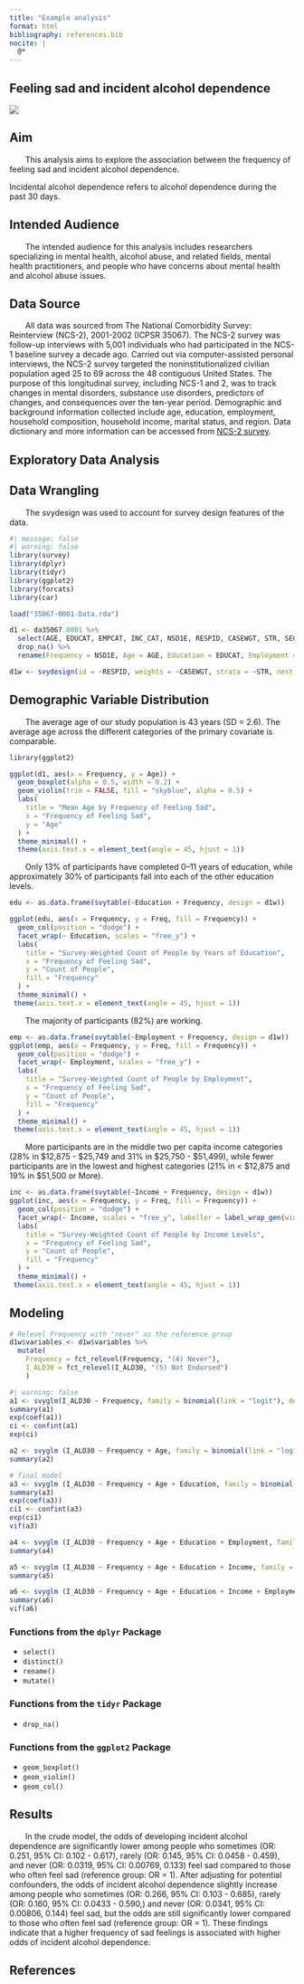 ```yaml
---
title: "Example analysis"
format: html 
bibliography: references.bib
nocite: |
  @*
---
```

## Feeling sad and incident alcohol dependence
![](alcohol.png)

## Aim 
<p style="text-indent: 2em;">
This analysis aims to explore the association between the frequency of feeling sad and incident alcohol dependence.
</p>

::: {.column-margin}
Incidental alcohol dependence refers to alcohol dependence during the past 30 days.
:::

## Intended Audience
<p style="text-indent: 2em;">
The intended audience for this analysis includes researchers specializing in mental health, alcohol abuse, and related fields, mental health practitioners, and people who have concerns about mental health and alcohol abuse issues.
</p>

## Data Source
<p style="text-indent: 2em;">
All data was sourced from The National Comorbidity Survey: Reinterview (NCS-2), 2001-2002 (ICPSR 35067). The NCS-2 survey was follow-up interviews with 5,001 individuals who had participated in the NCS-1 baseline survey a decade ago. Carried out via computer-assisted personal interviews, the NCS-2 survey targeted the noninstitutionalized civilian population aged 25 to 69 across the 48 contiguous United States. The purpose of this longitudinal survey, including NCS-1 and 2, was to track changes in mental disorders, substance use disorders, predictors of changes, and consequences over the ten-year period. Demographic and background information collected include age, education, employment, household composition, household income, marital status, and region. Data dictionary and more information can be accessed from [NCS-2 survey](https://www.icpsr.umich.edu/web/ICPSR/studies/35067/summary).
</p>

## Exploratory Data Analysis
## Data Wrangling
<p style="text-indent: 2em;">
The svydesign was used to account for survey design features of the data. 
</p>
```r
#| message: false
#| warning: false
library(survey)
library(dplyr)
library(tidyr)
library(ggplot2)
library(forcats)
library(car)

load("35067-0001-Data.rda")

d1 <- da35067.0001 %>%
  select(AGE, EDUCAT, EMPCAT, INC_CAT, NSD1E, RESPID, CASEWGT, STR, SECU, I_ALD30) %>%
  drop_na() %>%
  rename(Frequency = NSD1E, Age = AGE, Education = EDUCAT, Employment = EMPCAT, Income = INC_CAT)

d1w <- svydesign(id = ~RESPID, weights = ~CASEWGT, strata = ~STR, nest = TRUE, cluster = ~SECU, data = d1)
```
## Demographic Variable Distribution
<p style="text-indent: 2em;">
The average age of our study population is 43 years (SD = 2.6). The average age across the different categories of the primary covariate is comparable.
</p>
```r
library(ggplot2)

ggplot(d1, aes(x = Frequency, y = Age)) +
  geom_boxplot(alpha = 0.5, width = 0.2) +  
  geom_violin(trim = FALSE, fill = "skyblue", alpha = 0.5) + 
  labs(
    title = "Mean Age by Frequency of Feeling Sad",
    x = "Frequency of Feeling Sad",
    y = "Age"
  ) +
  theme_minimal() +
  theme(axis.text.x = element_text(angle = 45, hjust = 1))
```
<p style="text-indent: 2em;">
Only 13% of participants have completed 0–11 years of education, while approximately 30% of participants fall into each of the other education levels.
</p>
```r
edu <- as.data.frame(svytable(~Education + Frequency, design = d1w))

ggplot(edu, aes(x = Frequency, y = Freq, fill = Frequency)) +
  geom_col(position = "dodge") +
  facet_wrap(~ Education, scales = "free_y") +
  labs(
    title = "Survey-Weighted Count of People by Years of Education",
    x = "Frequency of Feeling Sad",
    y = "Count of People",
    fill = "Frequency"
  ) +
  theme_minimal() +
 theme(axis.text.x = element_text(angle = 45, hjust = 1))
```
<p style="text-indent: 2em;">
The majority of participants (82%) are working. 
</p>
```r
emp <- as.data.frame(svytable(~Employment + Frequency, design = d1w))
ggplot(emp, aes(x = Frequency, y = Freq, fill = Frequency)) +
  geom_col(position = "dodge") +
  facet_wrap(~ Employment, scales = "free_y") +  
  labs(
    title = "Survey-Weighted Count of People by Employment",
    x = "Frequency of Feeling Sad",
    y = "Count of People",
    fill = "Frequency"
  ) +
  theme_minimal() +
 theme(axis.text.x = element_text(angle = 45, hjust = 1))
```
<p style="text-indent: 2em;">
More participants are in the middle two per capita income categories (28% in $12,875 - $25,749 and 31% in $25,750 - $51,499), while fewer participants are in the lowest and highest categories (21% in < $12,875 and 19% in $51,500 or More). 
</p>
```r
inc <- as.data.frame(svytable(~Income + Frequency, design = d1w))
ggplot(inc, aes(x = Frequency, y = Freq, fill = Frequency)) +
  geom_col(position = "dodge") +
  facet_wrap(~ Income, scales = "free_y", labeller = label_wrap_gen(width = 25)) + 
  labs(
    title = "Survey-Weighted Count of People by Income Levels",
    x = "Frequency of Feeling Sad",
    y = "Count of People",
    fill = "Frequency"
  ) +
  theme_minimal() +
 theme(axis.text.x = element_text(angle = 45, hjust = 1))
```

## Modeling
```r
# Relevel Frequency with "never" as the reference group
d1w$variables <- d1w$variables %>%
  mutate(
    Frequency = fct_relevel(Frequency, "(4) Never"),  
    I_ALD30 = fct_relevel(I_ALD30, "(5) Not Endorsed")
    )
```

```r
#| warning: false
a1 <- svyglm(I_ALD30 ~ Frequency, family = binomial(link = "logit"), design = d1w)
summary(a1)
exp(coef(a1))
ci <- confint(a1)
exp(ci)

a2 <- svyglm (I_ALD30 ~ Frequency + Age, family = binomial(link = "logit"), design = d1w)
summary(a2)

# final model
a3 <- svyglm (I_ALD30 ~ Frequency + Age + Education, family = binomial(link = "logit"), design = d1w)
summary(a3)
exp(coef(a3))
ci1 <- confint(a3)
exp(ci1)
vif(a3)

a4 <- svyglm (I_ALD30 ~ Frequency + Age + Education + Employment, family = binomial(link = "logit"), design = d1w)
summary(a4)

a5 <- svyglm (I_ALD30 ~ Frequency + Age + Education + Income, family = binomial(link = "logit"), design = d1w)
summary(a5)

a6 <- svyglm (I_ALD30 ~ Frequency + Age + Education + Income + Employment, family = binomial(link = "logit"), design = d1w)
summary(a6)
vif(a6)
```

::: {.callout-note collapse="true"}
### Functions from the `dplyr` Package

-   `select()`
-   `distinct()`
-   `rename()`
-   `mutate()`
:::
::: {.callout-note collapse="true"}
### Functions from the `tidyr` Package

-   `drop_na()`
:::
::: {.callout-note collapse="true"}
### Functions from the `ggplot2` Package

-   `geom_boxplot()`
-   `geom_violin()`
-   `geom_col()`
:::

## Results
<p style="text-indent: 2em;">
In the crude model, the odds of developing incident alcohol dependence are significantly lower among people who sometimes (OR: 0.251, 95% CI: 0.102 - 0.617), rarely (OR: 0.145, 95% CI: 0.0458 - 0.459), and never (OR: 0.0319, 95% CI: 0.00769, 0.133) feel sad compared to those who often feel sad (reference group: OR = 1). After adjusting for potential confounders, the odds of incident alcohol dependence slightly increase among people who sometimes (OR: 0.266, 95% CI: 0.103 - 0.685), rarely (OR: 0.160, 95% CI: 0.0433 - 0.590,) and never (OR: 0.0341, 95% CI: 0.00806, 0.144) feel sad, but the odds are still significantly lower compared to those who often feel sad (reference group: OR = 1). These findings indicate that a higher frequency of sad feelings is associated with higher odds of incident alcohol dependence.
</p>
## References
::: {#refs}
:::